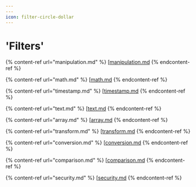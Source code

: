 ```yaml
---
---
icon: filter-circle-dollar
---
```


# 'Filters'

{% content-ref url="manipulation.md" %}
[[manipulation.md](manipulation.mdx)
{% endcontent-ref %}

{% content-ref url="math.md" %}
[[math.md](math.mdx)
{% endcontent-ref %}

{% content-ref url="timestamp.md" %}
[[timestamp.md](timestamp.mdx)
{% endcontent-ref %}

{% content-ref url="text.md" %}
[[text.md](text.mdx)
{% endcontent-ref %}

{% content-ref url="array.md" %}
[[array.md](array.mdx)
{% endcontent-ref %}

{% content-ref url="transform.md" %}
[[transform.md](transform.mdx)
{% endcontent-ref %}

{% content-ref url="conversion.md" %}
[[conversion.md](conversion.mdx)
{% endcontent-ref %}

{% content-ref url="comparison.md" %}
[[comparison.md](comparison.mdx)
{% endcontent-ref %}

{% content-ref url="security.md" %}
[[security.md](security.mdx)
{% endcontent-ref %}
